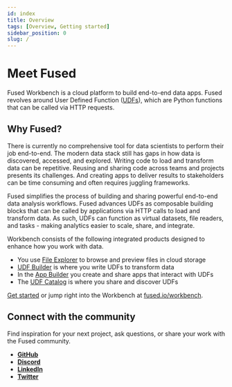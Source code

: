```yaml
---
id: index
title: Overview
tags: [Overview, Getting started]
sidebar_position: 0
slug: /
---
```



# Meet Fused

Fused Workbench is a cloud platform to build end-to-end data apps. Fused revolves around User Defined Function ([UDFs](/core-concepts/why/)), which are Python functions that can be called via HTTP requests.



<DotLottieReact src="https://lottie.host/7aebb036-6aba-49f7-8e8e-2b57f8d11bfa/31927KRYv4.json" loop autoplay/>

## Why Fused?


There is currently no comprehensive tool for data scientists to perform their job end-to-end. The modern data stack still has gaps in how data is discovered, accessed, and explored. Writing code to load and transform data can be repetitive. Reusing and sharing code across teams and projects presents its challenges. And creating apps to deliver results to stakeholders can be time consuming and often requires juggling frameworks.

Fused simplifies the process of building and sharing powerful end-to-end data analysis workflows. Fused advances UDFs as composable building blocks that can be called by applications via HTTP calls to load and transform data. As such, UDFs can function as virtual datasets, file readers, and tasks - making analytics easier to scale, share, and integrate.

Workbench consists of the following integrated products designed to enhance how you work with data.

- You use [File Explorer](/workbench/file-explorer/) to browse and preview files in cloud storage
- [UDF Builder](/workbench/udf-builder/) is where you write UDFs to transform data
- In the [App Builder](/workbench/app-builder/) you create and share apps that interact with UDFs
- The [UDF Catalog](/workbench/udf-catalog/) is where you share and discover UDFs


[Get started](/user-guide/quickstart/) or jump right into the Workbench at [fused.io/workbench](https://www.fused.io/workbench).

## Connect with the community

Find inspiration for your next project, ask questions, or share your work with the Fused community.

- [__GitHub__](https://github.com/fusedio/udfs/tree/main)
- [__Discord__](https://bit.ly/fusedslack)
- [__LinkedIn__](https://www.linkedin.com/company/fusedio/)
- [__Twitter__](https://twitter.com/Fused_io)
